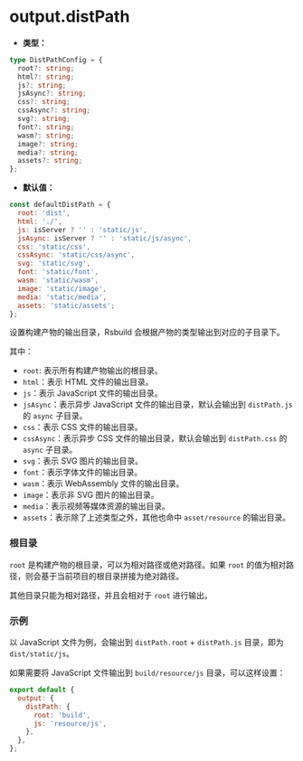 # output.distPath

- **类型：**

```ts
type DistPathConfig = {
  root?: string;
  html?: string;
  js?: string;
  jsAsync?: string;
  css?: string;
  cssAsync?: string;
  svg?: string;
  font?: string;
  wasm?: string;
  image?: string;
  media?: string;
  assets?: string;
};
```

- **默认值：**

```js
const defaultDistPath = {
  root: 'dist',
  html: './',
  js: isServer ? '' : 'static/js',
  jsAsync: isServer ? '' : 'static/js/async',
  css: 'static/css',
  cssAsync: 'static/css/async',
  svg: 'static/svg',
  font: 'static/font',
  wasm: 'static/wasm',
  image: 'static/image',
  media: 'static/media',
  assets: 'static/assets';
};
```

设置构建产物的输出目录，Rsbuild 会根据产物的类型输出到对应的子目录下。

其中：

- `root`: 表示所有构建产物输出的根目录。
- `html`：表示 HTML 文件的输出目录。
- `js`：表示 JavaScript 文件的输出目录。
- `jsAsync`：表示异步 JavaScript 文件的输出目录，默认会输出到 `distPath.js` 的 `async` 子目录。
- `css`：表示 CSS 文件的输出目录。
- `cssAsync`：表示异步 CSS 文件的输出目录，默认会输出到 `distPath.css` 的 `async` 子目录。
- `svg`：表示 SVG 图片的输出目录。
- `font`：表示字体文件的输出目录。
- `wasm`：表示 WebAssembly 文件的输出目录。
- `image`：表示非 SVG 图片的输出目录。
- `media`：表示视频等媒体资源的输出目录。
- `assets`：表示除了上述类型之外，其他也命中 `asset/resource` 的输出目录。

### 根目录

`root` 是构建产物的根目录，可以为相对路径或绝对路径。如果 `root` 的值为相对路径，则会基于当前项目的根目录拼接为绝对路径。

其他目录只能为相对路径，并且会相对于 `root` 进行输出。

### 示例

以 JavaScript 文件为例，会输出到 `distPath.root` + `distPath.js` 目录，即为 `dist/static/js`。

如果需要将 JavaScript 文件输出到 `build/resource/js` 目录，可以这样设置：

```js
export default {
  output: {
    distPath: {
      root: 'build',
      js: 'resource/js',
    },
  },
};
```
